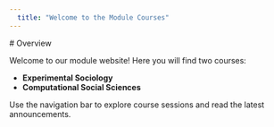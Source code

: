 ```yaml
---
  title: "Welcome to the Module Courses"
---
```

  
  # Overview
  
  Welcome to our module website! Here you will find two courses:
  
  - **Experimental Sociology**
  - **Computational Social Sciences**
  
  Use the navigation bar to explore course sessions and read the latest announcements.
